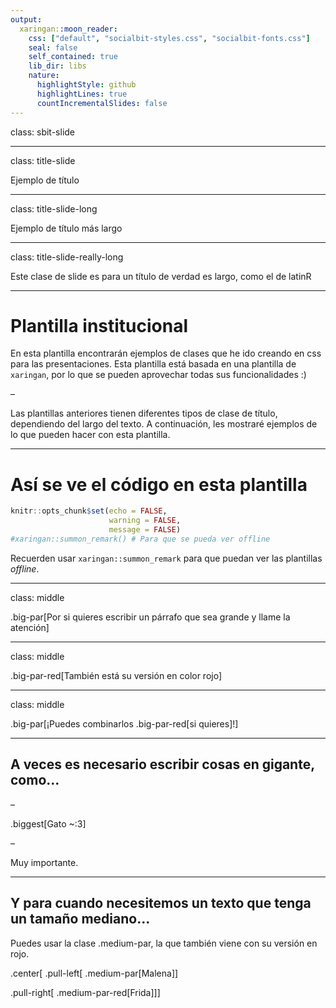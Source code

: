 ```yaml
---
output:
  xaringan::moon_reader:
    css: ["default", "socialbit-styles.css", "socialbit-fonts.css"]
    seal: false
    self_contained: true
    lib_dir: libs
    nature:
      highlightStyle: github
      highlightLines: true
      countIncrementalSlides: false
---
```


class: sbit-slide

---

class: title-slide

Ejemplo de título

---

class: title-slide-long

Ejemplo de título más largo

---

class: title-slide-really-long

Este clase de slide es para un título de verdad es largo, como el de latinR

---

# Plantilla institucional

En esta plantilla encontrarán ejemplos de clases que he ido creando en css para las presentaciones. Esta plantilla está basada en una plantilla de `xaringan`, por lo que se pueden aprovechar todas sus funcionalidades :)

--

Las plantillas anteriores tienen diferentes tipos de clase de título, dependiendo del largo del texto. A continuación, les mostraré ejemplos de lo que pueden hacer con esta plantilla. 

---

# Así se ve el código en esta plantilla

```r
knitr::opts_chunk$set(echo = FALSE,
                      warning = FALSE,
                      message = FALSE)
#xaringan::summon_remark() # Para que se pueda ver offline
```

Recuerden usar `xaringan::summon_remark` para que puedan ver las plantillas *offline*.

---

class: middle

.big-par[Por si quieres escribir un párrafo que sea grande y llame la atención]

---

class: middle

.big-par-red[También está su versión en color rojo]

---

class: middle

.big-par[¡Puedes combinarlos .big-par-red[si quieres]!]

---

## A veces es necesario escribir cosas en gigante, como...

--

.biggest[Gato ~:3]

--

Muy importante.

---

## Y para cuando necesitemos un texto que tenga un tamaño mediano...

Puedes usar la clase .medium-par, la que también viene con su versión en rojo.

.center[
.pull-left[
.medium-par[Malena]]

.pull-right[
.medium-par-red[Frida]]]
